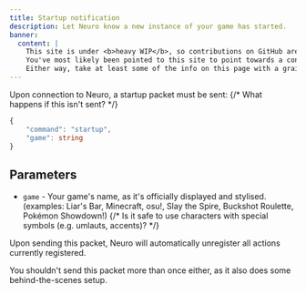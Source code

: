 ```yaml
---
title: Startup notification
description: Let Neuro know a new instance of your game has started.
banner:
  content: |
    This site is under <b>heavy WIP</b>, so contributions on GitHub are much appreciated!
    You've most likely been pointed to this site to point towards a concept, or something.
    Either way, take at least some of the info on this page with a grain of salt, and also don't expect much info since it's very incomplete on content.
---
```



Upon connection to Neuro, a startup packet must be sent: {/* What happens if this isn't sent? */}

```ts
{
    "command": "startup",
    "game": string
}
```

## Parameters

- `game` - Your game's name, as it's officially displayed and stylised. (examples: Liar's Bar, Minecraft, osu!, Slay the Spire, Buckshot Roulette, Pokémon Showdown!) {/* Is it safe to use characters with special symbols (e.g. umlauts, accents)? */}

<Aside type="caution">

Upon sending this packet, Neuro will automatically unregister all actions currently registered.

You shouldn't send this packet more than once either, as it also does some behind-the-scenes setup.

</Aside>
